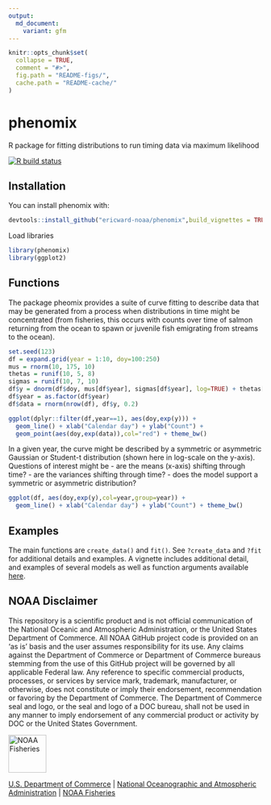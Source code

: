 ```yaml
---
output:
  md_document:
    variant: gfm
---
```


<!-- README.md is generated from README.Rmd. Please edit that file -->

```r
knitr::opts_chunk$set(
  collapse = TRUE,
  comment = "#>",
  fig.path = "README-figs/",
  cache.path = "README-cache/"
)
```

# phenomix
R package for fitting distributions to run timing data via maximum likelihood

[![R build status](https://github.com/ericward-noaa/phenomix/workflows/R-CMD-check/badge.svg)](https://github.com/ericward-noaa/phenomix/actions)


## Installation

You can install phenomix with:

```r
devtools::install_github("ericward-noaa/phenomix",build_vignettes = TRUE)
```

Load libraries
```r
library(phenomix)
library(ggplot2)
```


## Functions

The package pheomix provides a suite of curve fitting to describe data that may be generated from a process when distributions in time might be concentrated (from fisheries, this occurs with counts over time of salmon returning from the ocean to spawn or juvenile fish emigrating from streams to the ocean). 

```r
set.seed(123)
df = expand.grid(year = 1:10, doy=100:250)
mus = rnorm(10, 175, 10)
thetas = runif(10, 5, 8)
sigmas = runif(10, 7, 10)
df$y = dnorm(df$doy, mus[df$year], sigmas[df$year], log=TRUE) + thetas[df$year]
df$year = as.factor(df$year)
df$data = rnorm(nrow(df), df$y, 0.2)
```

```r
ggplot(dplyr::filter(df,year==1), aes(doy,exp(y))) + 
  geom_line() + xlab("Calendar day") + ylab("Count") + 
  geom_point(aes(doy,exp(data)),col="red") + theme_bw()
```

In a given year, the curve might be described by a symmetric or asymmetric Gaussian or Student-t distribution (shown here in log-scale on the y-axis). Questions of interest might be
- are the means (x-axis) shifting through time?
- are the variances shifting through time?
- does the model support a symmetric or asymmetric distribution?

```r
ggplot(df, aes(doy,exp(y),col=year,group=year)) + 
  geom_line() + xlab("Calendar day") + ylab("Count") + theme_bw()
```

## Examples

The main functions are `create_data()` and `fit()`. See `?create_data` and `?fit` for additional details and examples. A vignette includes additional detail, and examples of several models as well as function arguments available [here](https://github.com/ericward-noaa/phenomix/tree/master/vignettes).

## NOAA Disclaimer

This repository is a scientific product and is not official communication of the National Oceanic and
Atmospheric Administration, or the United States Department of Commerce. All NOAA GitHub project code is
provided on an ‘as is’ basis and the user assumes responsibility for its use. Any claims against the Department of
Commerce or Department of Commerce bureaus stemming from the use of this GitHub project will be governed
by all applicable Federal law. Any reference to specific commercial products, processes, or services by service
mark, trademark, manufacturer, or otherwise, does not constitute or imply their endorsement, recommendation or
favoring by the Department of Commerce. The Department of Commerce seal and logo, or the seal and logo of a
DOC bureau, shall not be used in any manner to imply endorsement of any commercial product or activity by
DOC or the United States Government.

<img src="https://raw.githubusercontent.com/nmfs-general-modeling-tools/nmfspalette/main/man/figures/noaa-fisheries-rgb-2line-horizontal-small.png" height="75" alt="NOAA Fisheries">

[U.S. Department of Commerce](https://www.commerce.gov/) | [National Oceanographic and Atmospheric Administration](https://www.noaa.gov) | [NOAA Fisheries](https://www.fisheries.noaa.gov/)
